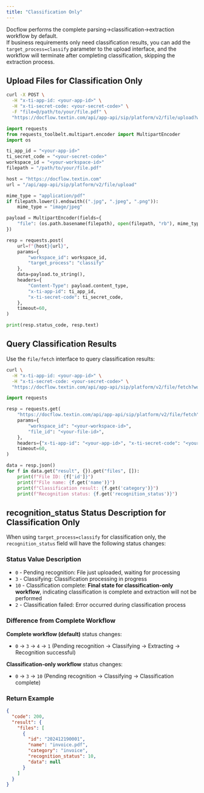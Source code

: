 ```yaml
---
title: "Classification Only"
---
```


Docflow performs the complete parsing-\>classification-\>extraction workflow by default.\
If business requirements only need classification results, you can add the `target_process=classify` parameter to the upload interface, and the workflow will terminate after completing classification, skipping the extraction process.

## Upload Files for Classification Only

<CodeGroup>

```bash curl icon=terminal wrap
curl -X POST \
  -H "x-ti-app-id: <your-app-id>" \
  -H "x-ti-secret-code: <your-secret-code>" \
  -F "file=@/path/to/your/file.pdf" \
  "https://docflow.textin.com/api/app-api/sip/platform/v2/file/upload?workspace_id=<your-workspace-id>&target_process=classify"
```


```python Python expandable icon=python lines
import requests
from requests_toolbelt.multipart.encoder import MultipartEncoder
import os

ti_app_id = "<your-app-id>"
ti_secret_code = "<your-secret-code>"
workspace_id = "<your-workspace-id>"
filepath = "/path/to/your/file.pdf"

host = "https://docflow.textin.com"
url = "/api/app-api/sip/platform/v2/file/upload"

mime_type = "application/pdf"
if filepath.lower().endswith((".jpg", ".jpeg", ".png")):
    mime_type = "image/jpeg"

payload = MultipartEncoder(fields={
    "file": (os.path.basename(filepath), open(filepath, "rb"), mime_type)
})

resp = requests.post(
    url=f"{host}{url}",
    params={
        "workspace_id": workspace_id,
        "target_process": "classify"
    },
    data=payload.to_string(),
    headers={
        "Content-Type": payload.content_type,
        "x-ti-app-id": ti_app_id,
        "x-ti-secret-code": ti_secret_code,
    },
    timeout=60,
)

print(resp.status_code, resp.text)
```

</CodeGroup>

## Query Classification Results

Use the `file/fetch` interface to query classification results:

<CodeGroup>

```bash curl icon=terminal wrap
curl \
  -H "x-ti-app-id: <your-app-id>" \
  -H "x-ti-secret-code: <your-secret-code>" \
  "https://docflow.textin.com/api/app-api/sip/platform/v2/file/fetch?workspace_id=<your-workspace-id>&file_id=<your-file-id>"
```


```python Python expandable icon=python lines
import requests

resp = requests.get(
    "https://docflow.textin.com/api/app-api/sip/platform/v2/file/fetch",
    params={
        "workspace_id": "<your-workspace-id>",
        "file_id": "<your-file-id>",
    },
    headers={"x-ti-app-id": "<your-app-id>", "x-ti-secret-code": "<your-secret-code>"},
    timeout=60,
)

data = resp.json()
for f in data.get("result", {}).get("files", []):
    print(f"File ID: {f['id']}")
    print(f"File name: {f.get('name')}")
    print(f"Classification result: {f.get('category')}")
    print(f"Recognition status: {f.get('recognition_status')}")
```

</CodeGroup>

## recognition_status Status Description for Classification Only

When using `target_process=classify` for classification only, the `recognition_status` field will have the following status changes:

### Status Value Description

- `0` - Pending recognition: File just uploaded, waiting for processing
- `3` - Classifying: Classification processing in progress
- `10` - Classification complete: **Final state for classification-only workflow**, indicating classification is complete and extraction will not be performed
- `2` - Classification failed: Error occurred during classification process

### Difference from Complete Workflow

**Complete workflow (default)** status changes:

- `0` → `3` → `4` → `1` (Pending recognition → Classifying → Extracting → Recognition successful)

**Classification-only workflow** status changes:

- `0` → `3` → `10` (Pending recognition → Classifying → Classification complete)

### Return Example

```json expandable
{
  "code": 200,
  "result": {
    "files": [
      {
        "id": "202412190001",
        "name": "invoice.pdf",
        "category": "invoice",
        "recognition_status": 10,
        "data": null
      }
    ]
  }
}
```
